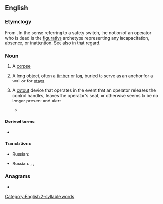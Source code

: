 {{also|Deadman|dead man}}
==English==

===Etymology===
From {{compound|en|dead|man}}. In the sense referring to a safety switch, the notion of an operator who is dead is the [[figurative]] archetype representing any incapacitation, absence, or inattention. See also {{m|en|Dead Hand}} in that regard. 

===Noun===
{{en-noun|deadmen}}

# {{lb|en|obsolete}} A [[corpse]]
#: {{ux|en|There is no '''deadman''' to be found at Deadman's Curve.}}
# {{lb|en|construction}} A long object, often a [[timber]] or [[log]], buried to serve as an anchor for a wall or for [[stays]].
#: {{ux|en|The building code requires '''deadmen''' for retaining walls.}}
# {{lb|en|rail transport|manufacturing|agriculture|safety equipment}} A [[cutout]] device that operates in the event that an operator releases the control handles, leaves the operator's seat, or otherwise seems to be no longer present and alert. 
#* {{quote-journal|en|year=1962|month=April|title=Beyond the Channel: Western Germany: The Henschel 4,000 h.p. V320 diesel|journal=Modern Railways|page=274|text=[...] a Brown-Boveri '''deadman''''s control; [...].}}

====Derived terms====
* {{l|en|Deadman}}

====Translations====
{{trans-top|a corpse}}
* Russian: {{t+|ru|труп|m|tr=}}
{{trans-mid}}
{{trans-bottom}}

{{trans-top|a long object, often a timber or log, buried to serve as an anchor for a wall or for stays}}
* Russian: {{t|ru|анкерная сва́я|tr=}}, {{t|ru|анкерный кол}}, {{t+|ru|сто́йка|f}}
{{trans-mid}}
{{trans-bottom}}

{{trans-top|A cutout device that operates in the event of driver incapacity.}}
{{trans-mid}}
{{trans-bottom}}

===Anagrams===
* {{anagrams|en|a=aaddemn|amanded}}

[[Category:English 2-syllable words]]